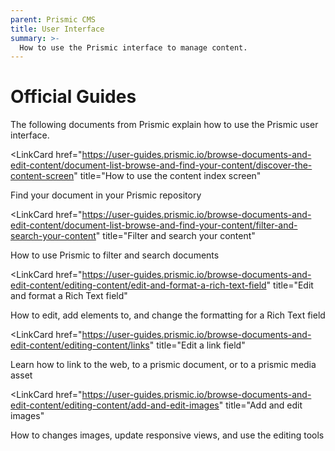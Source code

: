 ```yaml
---
parent: Prismic CMS
title: User Interface
summary: >-
  How to use the Prismic interface to manage content.
---
```



# Official Guides

The following documents from Prismic explain how to use the Prismic user
interface.

<LinkCardList>

<LinkCard
  href="https://user-guides.prismic.io/browse-documents-and-edit-content/document-list-browse-and-find-your-content/discover-the-content-screen"
  title="How to use the content index screen"
>
  Find your document in your Prismic repository
</LinkCard>

<LinkCard
  href="https://user-guides.prismic.io/browse-documents-and-edit-content/document-list-browse-and-find-your-content/filter-and-search-your-content"
  title="Filter and search your content"
>
  How to use Prismic to filter and search documents
</LinkCard>

<LinkCard
  href="https://user-guides.prismic.io/browse-documents-and-edit-content/editing-content/edit-and-format-a-rich-text-field"
  title="Edit and format a Rich Text field"
>
  How to edit, add elements to, and change the formatting for a Rich Text field
</LinkCard>

<LinkCard
  href="https://user-guides.prismic.io/browse-documents-and-edit-content/editing-content/links"
  title="Edit a link field"
>
  Learn how to link to the web, to a prismic document, or to a prismic media
  asset
</LinkCard>

<LinkCard
  href="https://user-guides.prismic.io/browse-documents-and-edit-content/editing-content/add-and-edit-images"
  title="Add and edit images"
>
  How to changes images, update responsive views, and use the editing tools
</LinkCard>

</LinkCardList>
